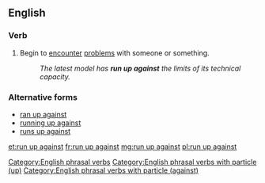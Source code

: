 ==English==

===Verb===
{{head|en|verb|head=to [[run]] [[up]] [[against]]}}

# Begin to [[encounter]] [[problems]] with someone or something.
#: ''The latest model has '''run up against''' the limits of its technical capacity.''

===Alternative forms===
* [[ran up against]]
* [[running up against]]
* [[runs up against]]

[[Category:English phrasal verbs]]
[[Category:English phrasal verbs with particle (up)]]
[[Category:English phrasal verbs with particle (against)]]

[[et:run up against]]
[[fr:run up against]]
[[mg:run up against]]
[[pl:run up against]]